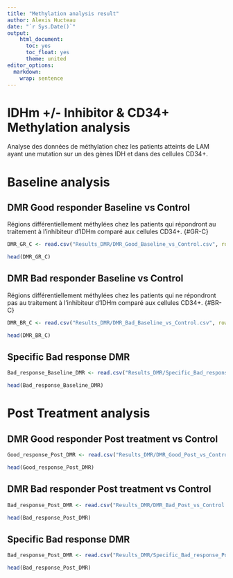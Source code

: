 ```yaml
---
title: "Methylation analysis result"
author: Alexis Hucteau
date: "`r Sys.Date()`"
output:
    html_document:
      toc: yes
      toc_float: yes
      theme: united
editor_options:
  markdown:
    wrap: sentence
---
```


# IDHm +/- Inhibitor & CD34+ Methylation analysis

Analyse des données de méthylation chez les patients atteints de LAM ayant une mutation sur un des gènes IDH et dans des cellules CD34+.

# Baseline analysis

## DMR Good responder Baseline vs Control

Régions différentiellement méthylées chez les patients qui répondront au traitement à l'inhibiteur d'IDHm comparé aux cellules CD34+. {#GR-C}

```r
DMR_GR_C <- read.csv("Results_DMR/DMR_Good_Baseline_vs_Control.csv", row.names = 1)

head(DMR_GR_C)
```

## DMR Bad responder Baseline vs Control
Régions différentiellement méthylées chez les patients qui ne répondront pas au traitement à l'inhibiteur d'IDHm comparé aux cellules CD34+. {#BR-C}

```r
DMR_BR_C <- read.csv("Results_DMR/DMR_Bad_Baseline_vs_Control.csv", row.names = 1)

head(DMR_BR_C)
```

## Specific Bad response DMR

```r
Bad_response_Baseline_DMR <- read.csv("Results_DMR/Specific_Bad_response.csv", row.names = 1)

head(Bad_response_Baseline_DMR)
```

# Post Treatment analysis

## DMR Good responder Post treatment vs Control

```r
Good_response_Post_DMR <- read.csv("Results_DMR/DMR_Good_Post_vs_Control.csv", row.names = 1)

head(Good_response_Post_DMR)
```

## DMR Bad responder Post treatment vs Control

```r
Bad_response_Post_DMR <- read.csv("Results_DMR/DMR_Bad_Post_vs_Control.csv", row.names = 1)

head(Bad_response_Post_DMR)
```

## Specific Bad response DMR

```r
Bad_response_Post_DMR <- read.csv("Results_DMR/Specific_Bad_response_Post.csv", row.names = 1)

head(Bad_response_Post_DMR)
```

